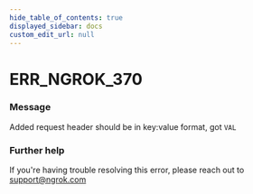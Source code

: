 ```yaml
---
hide_table_of_contents: true
displayed_sidebar: docs
custom_edit_url: null
---
```



# ERR_NGROK_370

### Message
Added request header should be in key:value format, got `VAL`

### Further help
If you're having trouble resolving this error, please reach out to [support@ngrok.com](mailto:support@ngrok.com?subject=Help%20with%20ERR_NGROK_370)


<ErrorDetails error='err_ngrok_370' />
